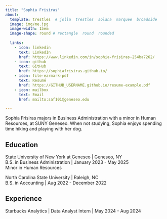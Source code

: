 ```yaml
---
title: "Sophia Frisiras"
about:
  template: trestles  # jolla  trestles  solana  marquee  broadside
  image: img/me.jpg
  image-width: 15em
  image-shape: round # rectangle  round  rounded
  
  links:
    - icon: linkedin
      text: LinkedIn
      href: https://www.linkedin.com/in/sophia-frisiras-254ba7262/
    - icon: github
      text: GitHub
      href: https://sophiafrisiras.github.io/
    - icon: file-earmark-pdf
      text: Resumé
      href: https://GITHUB_USERNAME.github.io/resume-example.pdf
    - icon: mailbox
      text: Email
      href: mailto:saf101@geneseo.edu

---
```



Sophia Frisiras majors in Business Administration with a minor in Human Resources, at SUNY Geneseo. When not studying, Sophia enjoys spending time hiking and playing with her dog.

## Education

State University of New York at Geneseo | Geneseo, NY <br>
B.S. in Business Administration | January 2023 - May 2025 <br>
Minor in Human Resources

North Carolina State University | Raleigh, NC <br>
B.S. in Accounting | Aug 2022 - December 2022 <br>
 

## Experience

Starbucks Analytics | Data Analyst Intern | May 2024 - Aug 2024


